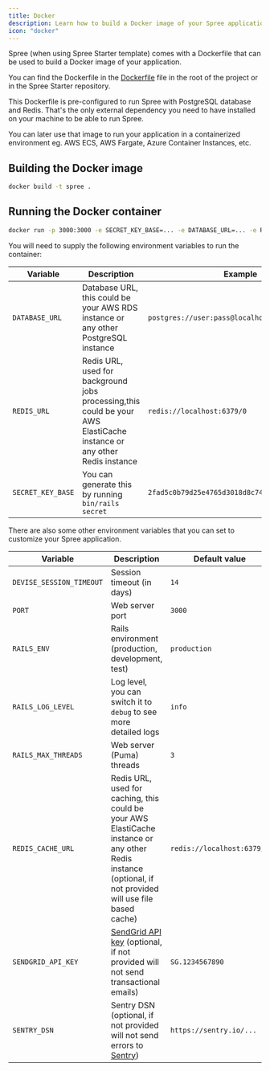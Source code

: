 ```yaml
---
title: Docker
description: Learn how to build a Docker image of your Spree application.
icon: "docker"
---
```


Spree (when using Spree Starter template) comes with a Dockerfile that can be used to build a Docker image of your application.

You can find the Dockerfile in the [Dockerfile](https://github.com/spree/spree_starter/blob/main/Dockerfile) file in the root of the project or in the Spree Starter repository.

This Dockerfile is pre-configured to run Spree with PostgreSQL database and Redis. That's the only external dependency you need to have installed on your machine to be able to run Spree.

You can later use that image to run your application in a containerized environment eg. AWS ECS, AWS Fargate, Azure Container Instances, etc.

## Building the Docker image

```bash
docker build -t spree .
```

## Running the Docker container

```bash
docker run -p 3000:3000 -e SECRET_KEY_BASE=... -e DATABASE_URL=... -e REDIS_URL=... spree
```

You will need to supply the following environment variables to run the container:

| Variable | Description | Example |
| --- | --- | --- |
| `DATABASE_URL` | Database URL, this could be your AWS RDS instance or any other PostgreSQL instance | `postgres://user:pass@localhost:5432/spree` |
| `REDIS_URL` | Redis URL, used for background jobs processing,this could be your AWS ElastiCache instance or any other Redis instance | `redis://localhost:6379/0` |
| `SECRET_KEY_BASE` | You can generate this by running `bin/rails secret` | `2fad5c0b79d25e4765d3018d8c740f8c3a665f0e5c...` |

There are also some other environment variables that you can set to customize your Spree application.

| Variable | Description | Default value |
| --- | --- | --- |
| `DEVISE_SESSION_TIMEOUT` | Session timeout (in days) | `14` |
| `PORT` | Web server port | `3000` |
| `RAILS_ENV` | Rails environment (production, development, test) | `production` |
| `RAILS_LOG_LEVEL` | Log level, you can switch it to `debug` to see more detailed logs | `info` |
| `RAILS_MAX_THREADS` | Web server (Puma) threads | `3` |
| `REDIS_CACHE_URL` | Redis URL, used for caching, this could be your AWS ElastiCache instance or any other Redis instance (optional, if not provided will use file based cache) | `redis://localhost:6379/1` |
| `SENDGRID_API_KEY` | [SendGrid API key](https://docs.sendgrid.com/api-reference/api-keys) (optional, if not provided will not send transactional emails) | `SG.1234567890` |
| `SENTRY_DSN` | Sentry DSN (optional, if not provided will not send errors to [Sentry](https://sentry.io/)) | `https://sentry.io/...` |
